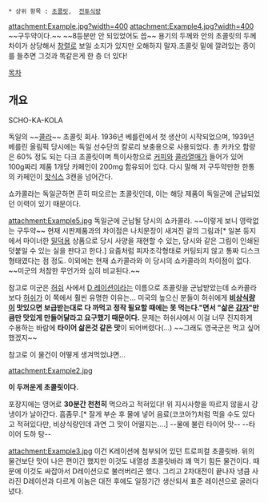  * 상위 항목 : [[초콜릿]],  [[전투식량]]
attachment:Example.jpg?width=400
attachment:Example4.jpg?width=400
~~구두약이다.~~
~~8등분만 안 되있었어도 씁~~
용기의 두께와 안의 초콜릿의 두께 차이가 상당해서 [[창렬]]로 보일 소지가 있지만 오해하지 말자.초콜릿 밑에 깔려있는 종이를 들추면 그것과 똑같은게 한 층 더 있다!

[[목차]]
== 개요 ==
SCHO-KA-KOLA

독일의 ~~[[콜라]]~~ 초콜릿 회사. 1936년 베를린에서 첫 생산이 시작되었으며, 1939년 베를린 올림픽 당시에는 독일 선수단의 칼로리 보충용으로 사용되었다. 총 카카오 함량은 60% 정도 되는 다크 초콜릿이며 특이사항으로 [[커피]]와 [[콜라]]열매가 들어가 있어 100g짜리 제품 1개당 카페인이 200mg 함유되어 있다. 다시 말해 저 구두약만한 한통의 카페인이 [[핫식스]] 3캔을 넘어간다.

쇼카콜라는 독일군하면 흔히 떠오르는 초콜릿인데, 이는 해당 제품이 독일군에 군납되었던 이력이 있기 때문이다. 

attachment:Example5.jpg
독일군에 군납될 당시의 쇼카콜라. ~~이렇게 보니 영락없는 구두약~~ 현재 시판제품과의 차이점은 나치문장이 새겨진 겉의 그림과[* 일본 등지에서 마이너한 [[밀덕]]용 상품으로 당시 사양을 재현할 수 있는, 당시와 같은 그림이 인쇄된 덧붙일 수 있는 실을 판다고 한다.] 요즘처럼 피자조각형태로 커팅되지 않고 통짜 디스크형태였다는 점 정도. 이외에는 현재 쇼카콜라와 이 당시의 쇼카콜라의 차이점이 없다. ~~미군의 처참한 무언가와 심히 비교된다.~~

참고로 미군은 [[허쉬]] 사에서 [[전투식량/각 나라 군대의 전투식량#s-2.1.5|D 레이션]]이라는 이름으로 초콜릿을 군납받았는데 쇼카콜라보다 [[허쉬]]가 이 쪽에서 훨씬 유명한 이유는... 미국의 높으신 분들이 허쉬에게 '''[[비상식량]]이 맛있으면 보급받는대로 다 까먹고 정작 필요할 때에는 못 먹는다."면서  "삶은 [[감자]]"만큼만 맛있게 만들어달라고 요구했기 때문이다.''' 문제는 허쉬사에서 이걸 너무 진지하게 수용하는 바람에 '''타이어 삶은것 같은 맛'''이 되어버렸다(...) ~~그래도 영국군은 먹고 싶어 했겠지~~

참고로 이 물건이 어떻게 생겨먹었냐면...

attachment:Example2.jpg

'''이 두꺼운게 초콜릿이다.'''

포장지에는 영어로 '''30분간 천천히''' 먹으라고 적혀있다! 위 지시사항을 따르지 않을시 강냉이가 날아간다. 흠좀무.[* 잘게 부순 후 물에 넣어 음료(코코아?)처럼 먹을 수도 있다고 적혀있다만, 비상식량인데 과연 그 맛이 어떨지는....] --물에 불린 타이어 맛-- --타이어 도하 탕--

attachment:Example3.jpg
이건 K레이션에 첨부되어 있던 트로피컬 초콜릿바. 위의 물건보단 맛이 나은 편이긴 했지만 이것도 내열성 초콜릿바라 꽤 먹기 힘든 물건이다. 때문에 이것도 싸잡아서 D레이션으로 불러버리곤 했다. 그리고 2차대전이 끝나자 냉큼 사라진 D레이션과 다르게 이놈은 대전 후에도 일정기간 생산되서 표준 레이션으로 굴러다녔다.

